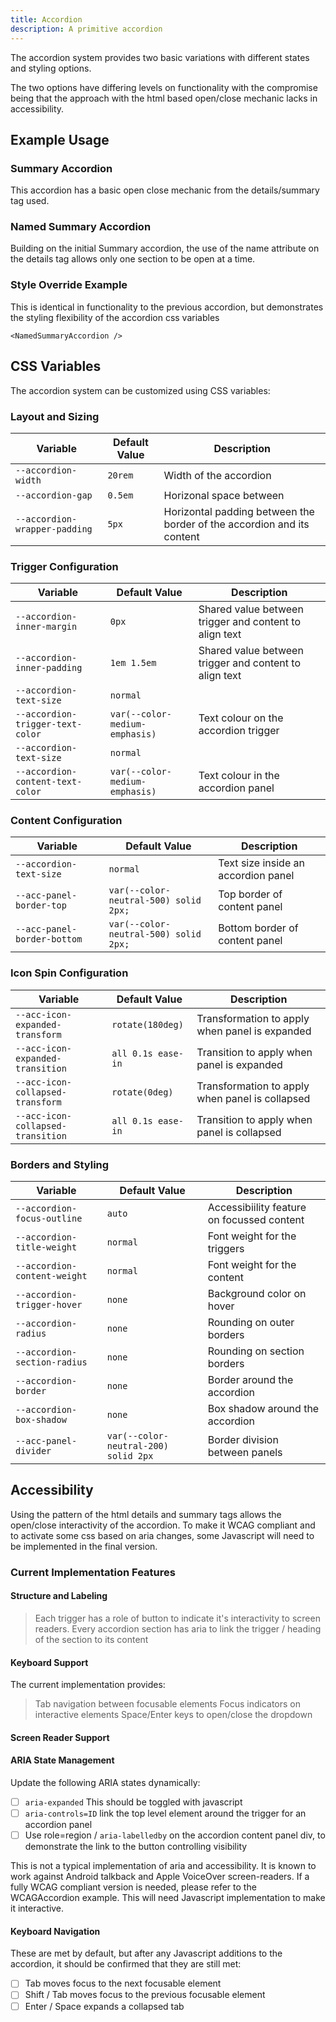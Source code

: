 ```yaml
---
title: Accordion
description: A primitive accordion
---
```



The accordion system provides two basic variations with different states and styling options.

The two options have differing levels on functionality with the compromise being that the approach with the html based open/close mechanic lacks in accessibility.

## Example Usage

### Summary Accordion

This accordion has a basic open close mechanic from the details/summary tag used.

<ShowComponent filePath="./src/components/accordion/SummaryAccordion.html">
  <SummaryAccordion />
</ShowComponent>

### Named Summary Accordion

Building on the initial Summary accordion, the use of the name attribute on the details tag allows only one section to be open at a time.

<ShowComponent filePath="./src/components/accordion/NamedSummaryAccordion.html">
  <NamedSummaryAccordion />
</ShowComponent>

### Style Override Example

This is identical in functionality to the previous accordion, but demonstrates the styling flexibility of the accordion css variables

<ShowComponent filePath="./src/components/accordion/NamedSummaryAccordion.html">
  <div
    style={{
      '--accordion-gap': '0.5em',
      '--accordion-divider-width': 'none',
      '--accordion-radius': 'var(--radius-sm)',
      '--accordion-section-radius': 'var(--radius-sm)',
      '--accordion-box-shadow': 'var(--shadow-md)',
    }}

>

    <NamedSummaryAccordion />

  </div>
</ShowComponent>

## CSS Variables

The accordion system can be customized using CSS variables:

### Layout and Sizing

| Variable                      | Default Value | Description                                                            |
| ----------------------------- | ------------- | ---------------------------------------------------------------------- |
| `--accordion-width`           | `20rem`       | Width of the accordion                                                 |
| `--accordion-gap`             | `0.5em`       | Horizonal space between                                                |
| `--accordion-wrapper-padding` | `5px`         | Horizontal padding between the border of the accordion and its content |

### Trigger Configuration

| Variable                         | Default Value                  | Description                                            |
| -------------------------------- | ------------------------------ | ------------------------------------------------------ |
| `--accordion-inner-margin`       | `0px`                          | Shared value between trigger and content to align text |
| `--accordion-inner-padding`      | `1em 1.5em`                    | Shared value between trigger and content to align text |
| `--accordion-text-size`          | `normal`                       |                                                        |
| `--accordion-trigger-text-color` | `var(--color-medium-emphasis)` | Text colour on the accordion trigger                   |
| `--accordion-text-size`          | `normal`                       |                                                        |
| `--accordion-content-text-color` | `var(--color-medium-emphasis)` | Text colour in the accordion panel                     |

### Content Configuration

| Variable                    | Default Value                         | Description                         |
| --------------------------- | ------------------------------------- | ----------------------------------- |
| `--accordion-text-size`     | `normal`                              | Text size inside an accordion panel |
| `--acc-panel-border-top`    | `var(--color-neutral-500) solid 2px;` | Top border of content panel         |
| `--acc-panel-border-bottom` | `var(--color-neutral-500) solid 2px;` | Bottom border of content panel      |

### Icon Spin Configuration

| Variable                          | Default Value      | Description                                     |
| --------------------------------- | ------------------ | ----------------------------------------------- |
| `--acc-icon-expanded-transform`   | `rotate(180deg)`   | Transformation to apply when panel is expanded  |
| `--acc-icon-expanded-transition`  | `all 0.1s ease-in` | Transition to apply when panel is expanded      |
| `--acc-icon-collapsed-transform`  | `rotate(0deg)`     | Transformation to apply when panel is collapsed |
| `--acc-icon-collapsed-transition` | `all 0.1s ease-in` | Transition to apply when panel is collapsed     |

### Borders and Styling

| Variable                     | Default Value                        | Description                                |
| ---------------------------- | ------------------------------------ | ------------------------------------------ |
| `--accordion-focus-outline`  | `auto`                               | Accessibiility feature on focussed content |
| `--accordion-title-weight`   | `normal`                             | Font weight for the triggers               |
| `--accordion-content-weight` | `normal`                             | Font weight for the content                |
| `--accordion-trigger-hover`  | `none`                               | Background color on hover                  |
| `--accordion-radius`         | `none`                               | Rounding on outer borders                  |
| `--accordion-section-radius` | `none`                               | Rounding on section borders                |
| `--accordion-border`         | `none`                               | Border around the accordion                |
| `--accordion-box-shadow`     | `none`                               | Box shadow around the accordion            |
| `--acc-panel-divider`        | `var(--color-neutral-200) solid 2px` | Border division between panels             |

## Accessibility

Using the pattern of the html details and summary tags allows the open/close interactivity of the accordion. To make it WCAG compliant and to activate some css based on aria changes, some Javascript will need to be implemented in the final version.

### Current Implementation Features

#### Structure and Labeling

> Each trigger has a role of button to indicate it's interactivity to screen readers.
> Every accordion section has aria to link the trigger / heading of the section to its content

#### Keyboard Support

The current implementation provides:

> Tab navigation between focusable elements
> Focus indicators on interactive elements
> Space/Enter keys to open/close the dropdown

#### Screen Reader Support

#### ARIA State Management

Update the following ARIA states dynamically:

- [ ] `aria-expanded` This should be toggled with javascript
- [ ] `aria-controls=ID` link the top level element around the trigger for an accordion panel
- [ ] Use role=region / `aria-labelledby` on the accordion content panel div, to demonstrate the link to the button controlling visibility

This is not a typical implementation of aria and accessibility. It is known to work against Android talkback and Apple VoiceOver screen-readers. If a fully WCAG compliant version is needed, please refer to the WCAGAccordion example. This will need Javascript implementation to make it interactive.

#### Keyboard Navigation

These are met by default, but after any Javascript additions to the accordion, it should be confirmed that they are still met:

- [ ] Tab moves focus to the next focusable element
- [ ] Shift / Tab moves focus to the previous focusable element
- [ ] Enter / Space expands a collapsed tab
